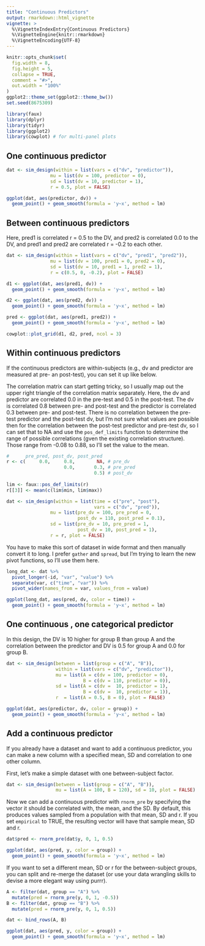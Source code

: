 ```yaml
---
title: "Continuous Predictors"
output: rmarkdown::html_vignette
vignette: >
  %\VignetteIndexEntry{Continuous Predictors}
  %\VignetteEngine{knitr::rmarkdown}
  %\VignetteEncoding{UTF-8}
---
```


```r
knitr::opts_chunk$set(
  fig.width = 8,
  fig.height = 5,
  collapse = TRUE,
  comment = "#>",
  out.width = "100%"
)
ggplot2::theme_set(ggplot2::theme_bw())
set.seed(8675309)
```

```r
library(faux)
library(dplyr)
library(tidyr)
library(ggplot2)
library(cowplot) # for multi-panel plots
```

## One continuous predictor

```r
dat <- sim_design(within = list(vars = c("dv", "predictor")),
                mu = list(dv = 100, predictor = 0),
                sd = list(dv = 10, predictor = 1),
                r = 0.5, plot = FALSE)
```


```r
ggplot(dat, aes(predictor, dv)) + 
  geom_point() + geom_smooth(formula = 'y~x', method = lm)
```

## Between continuous predictors

Here, pred1 is correlated r = 0.5 to the DV, and pred2 is correlated 0.0 to the DV, and pred1 and pred2 are correlated r = -0.2 to each other.

```r
dat <- sim_design(within = list(vars = c("dv", "pred1", "pred2")),
                mu = list(dv = 100, pred1 = 0, pred2 = 0),
                sd = list(dv = 10, pred1 = 1, pred2 = 1),
                r = c(0.5, 0, -0.2), plot = FALSE)
```


```r
d1 <- ggplot(dat, aes(pred1, dv)) + 
  geom_point() + geom_smooth(formula = 'y~x', method = lm)

d2 <- ggplot(dat, aes(pred2, dv)) + 
  geom_point() + geom_smooth(formula = 'y~x', method = lm)

pred <- ggplot(dat, aes(pred1, pred2)) + 
  geom_point() + geom_smooth(formula = 'y~x', method = lm)

cowplot::plot_grid(d1, d2, pred, ncol = 3)
```

## Within continuous predictors

If the continuous predictors are within-subjects (e.g., dv and predictor are measured at pre- an post-test), you can set it up like below. 

The correlation matrix can start getting tricky, so I usually map out the upper right triangle of the correlation matrix separately. Here, the dv and predictor are correlated 0.0 in the pre-test and 0.5 in the post-test. The dv is correlated 0.8 between pre- and post-test and the predictor is correlated 0.3 between pre- and post-test. There is no correlation between the pre-test predictor and the post-test dv, but I'm not sure what values are possible then for the correlation between the post-test predictor and pre-test dv, so I can set that to NA and use the `pos_def_limits` function to determine the range of possible correlations (gven the existing correlation structure). Those range from -0.08 to 0.88, so I'll set the value to the mean.

```r
#      pre_pred, post_dv, post_pred
r <- c(     0.0,     0.8,        NA, # pre_dv
                     0.0,       0.3, # pre_pred
                                0.5) # post_dv
                                        
lim <- faux::pos_def_limits(r)
r[[3]] <- mean(c(lim$min, lim$max))

dat <- sim_design(within = list(time = c("pre", "post"),
                                vars = c("dv", "pred")),
                mu = list(pre_dv = 100, pre_pred = 0, 
                          post_dv = 110, post_pred = 0.1),
                sd = list(pre_dv = 10, pre_pred = 1,
                          post_dv = 10, post_pred = 1),
                r = r, plot = FALSE)
```

You have to make this sort of dataset in wide format and then manually convert it to long. I prefer `gather` and `spread`, but I'm trying to learn the new pivot functions, so I'll use them here.

```r
long_dat <- dat %>%
  pivot_longer(-id, "var", "value") %>%
  separate(var, c("time", "var")) %>%
  pivot_wider(names_from = var, values_from = value)
```


```r
ggplot(long_dat, aes(pred, dv, color = time)) +
  geom_point() + geom_smooth(formula = 'y~x', method = lm)
```


## One continuous , one categorical predictor

In this design, the DV is 10 higher for group B than group A and the correlation between the predictor and DV is 0.5 for group A and 0.0 for group B.

```r
dat <- sim_design(between = list(group = c("A", "B")),
                  within = list(vars = c("dv", "predictor")),
                  mu = list(A = c(dv = 100, predictor = 0),
                            B = c(dv = 110, predictor = 0)),
                  sd = list(A = c(dv =  10, predictor = 1),
                            B = c(dv =  10, predictor = 1)),
                  r  = list(A = 0.5, B = 0), plot = FALSE)
```


```r
ggplot(dat, aes(predictor, dv, color = group)) + 
  geom_point() + geom_smooth(formula = 'y~x', method = lm)
```


## Add a continuous predictor 

If you already have a dataset and want to add a continuous predictor, you can make a new column with a specified mean, SD and correlation to one other column.

First, let's make a simple dataset with one between-subject factor.

```r
dat <- sim_design(between = list(group = c("A", "B")), 
                  mu = list(A = 100, B = 120), sd = 10, plot = FALSE)
```

Now we can add a continuous predictor with `rnorm_pre` by specifying the vector it should be correlated with, the mean, and the SD. By default, this produces values sampled from a population with that mean, SD and r. If you set `empirical` to TRUE, the resulting vector will have that sample mean, SD and r.

```r
dat$pred <- rnorm_pre(dat$y, 0, 1, 0.5)
```


```r
ggplot(dat, aes(pred, y, color = group)) +
  geom_point() + geom_smooth(formula = 'y~x', method = lm)
```

If you want to set a different mean, SD or r for the between-subject groups, you can split and re-merge the dataset (or use your data wrangling skills to devise a more elegant way using purrr).

```r
A <- filter(dat, group == "A") %>%
  mutate(pred = rnorm_pre(y, 0, 1, -0.5))
B <- filter(dat, group == "B") %>%
  mutate(pred = rnorm_pre(y, 0, 1, 0.5))

dat <- bind_rows(A, B)
```


```r
ggplot(dat, aes(pred, y, color = group)) +
  geom_point() + geom_smooth(formula = 'y~x', method = lm)
```


